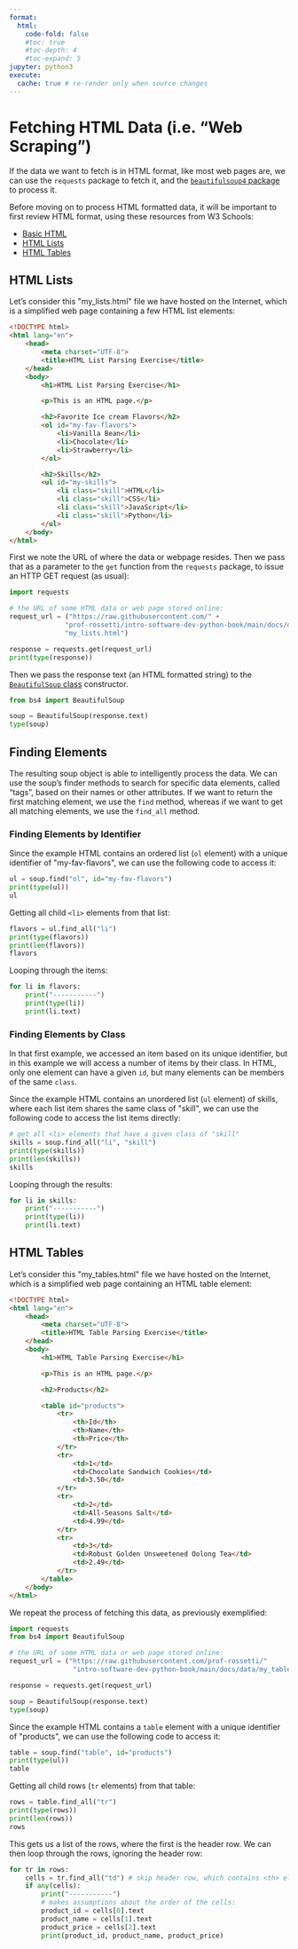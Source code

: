 ```yaml
---
format:
  html:
    code-fold: false
    #toc: true
    #toc-depth: 4
    #toc-expand: 5
jupyter: python3
execute:
  cache: true # re-render only when source changes
---
```


# Fetching HTML Data (i.e. "Web Scraping")

If the data we want to fetch is in HTML format, like most web pages are, we can use the `requests` package to fetch it, and the [`beautifulsoup4` package](https://www.crummy.com/software/BeautifulSoup/bs4/doc/){target=blank} to process it.

Before moving on to process HTML formatted data, it will be important to first review HTML format, using these resources from W3 Schools:

  + [Basic HTML](https://www.w3schools.com/html/html_basic.asp){target=blank}
  + [HTML Lists](https://www.w3schools.com/html/html_lists.asp){target=blank}
  + [HTML Tables](https://www.w3schools.com/html/html_tables.asp){target=blank}


## HTML Lists

Let's consider this \"my_lists.html\" file we have hosted on the Internet, which is a simplified web page containing a few HTML list elements:

```html
<!DOCTYPE html>
<html lang="en">
    <head>
        <meta charset="UTF-8">
        <title>HTML List Parsing Exercise</title>
    </head>
    <body>
        <h1>HTML List Parsing Exercise</h1>

        <p>This is an HTML page.</p>

        <h2>Favorite Ice cream Flavors</h2>
        <ol id="my-fav-flavors">
            <li>Vanilla Bean</li>
            <li>Chocolate</li>
            <li>Strawberry</li>
        </ol>

        <h2>Skills</h2>
        <ul id="my-skills">
            <li class="skill">HTML</li>
            <li class="skill">CSS</li>
            <li class="skill">JavaScript</li>
            <li class="skill">Python</li>
        </ul>
    </body>
</html>
```

First we note the URL of where the data or webpage resides. Then we pass that as a parameter to the `get` function from the `requests` package, to issue an HTTP GET request (as usual):

```python
import requests

# the URL of some HTML data or web page stored online:
request_url = ("https://raw.githubusercontent.com/" +
              "prof-rossetti/intro-software-dev-python-book/main/docs/data/" +
              "my_lists.html")

response = requests.get(request_url)
print(type(response))
```

Then we pass the response text (an HTML formatted string) to the [`BeautifulSoup` class](https://www.crummy.com/software/BeautifulSoup/bs4/doc/#bs4.BeautifulSoup){target=blank} constructor.

```python
from bs4 import BeautifulSoup

soup = BeautifulSoup(response.text)
type(soup)
```

## Finding Elements

The resulting soup object is able to intelligently process the data. We can use the soup's finder methods to search for specific data elements, called "tags", based on their names or other attributes. If we want to return the first matching element, we use the `find` method, whereas if we want to get all matching elements, we use the `find_all` method.

### Finding Elements by Identifier

Since the example HTML contains an ordered list (`ol` element) with a unique identifier of \"my-fav-flavors\", we can use the following code to access it:

```python
ul = soup.find("ol", id="my-fav-flavors")
print(type(ul))
ul
```

Getting all child `<li>` elements from that list:

```python
flavors = ul.find_all("li")
print(type(flavors))
print(len(flavors))
flavors
```


Looping through the items:

```python
for li in flavors:
    print("-----------")
    print(type(li))
    print(li.text)
```

### Finding Elements by Class

In that first example, we accessed an item based on its unique identifier, but in this example we will access a number of items by their class. In HTML, only one element can have a given `id`, but many elements can be members of the same `class`.

Since the example HTML contains an unordered list (`ul` element) of skills, where each list item shares the same class of \"skill\", we can use the following code to access the list items directly:

```python
# get all <li> elements that have a given class of "skill"
skills = soup.find_all("li", "skill")
print(type(skills))
print(len(skills))
skills
```

Looping through the results:

```python
for li in skills:
    print("-----------")
    print(type(li))
    print(li.text)
```


## HTML Tables

Let's consider this \"my_tables.html\" file we have hosted on the Internet, which is a simplified web page containing an HTML table element:

```html
<!DOCTYPE html>
<html lang="en">
    <head>
        <meta charset="UTF-8">
        <title>HTML Table Parsing Exercise</title>
    </head>
    <body>
        <h1>HTML Table Parsing Exercise</h1>

        <p>This is an HTML page.</p>

        <h2>Products</h2>

        <table id="products">
            <tr>
                <th>Id</th>
                <th>Name</th>
                <th>Price</th>
            </tr>
            <tr>
                <td>1</td>
                <td>Chocolate Sandwich Cookies</td>
                <td>3.50</td>
            </tr>
            <tr>
                <td>2</td>
                <td>All-Seasons Salt</td>
                <td>4.99</td>
            </tr>
            <tr>
                <td>3</td>
                <td>Robust Golden Unsweetened Oolong Tea</td>
                <td>2.49</td>
            </tr>
        </table>
    </body>
</html>
```

We repeat the process of fetching this data, as previously exemplified:


```python
import requests
from bs4 import BeautifulSoup

# the URL of some HTML data or web page stored online:
request_url = ("https://raw.githubusercontent.com/prof-rossetti/"
                "intro-software-dev-python-book/main/docs/data/my_tables.html")

response = requests.get(request_url)

soup = BeautifulSoup(response.text)
type(soup)
```

Since the example HTML contains a `table` element with a unique identifier of \"products\", we can use the following code to access it:


```python
table = soup.find("table", id="products")
print(type(ul))
table
```

Getting all child rows (`tr` elements) from that table:

```python
rows = table.find_all("tr")
print(type(rows))
print(len(rows))
rows
```

This gets us a list of the rows, where the first is the header row. We can then loop through the rows, ignoring the header row:

```python
for tr in rows:
    cells = tr.find_all("td") # skip header row, which contains <th> elements instead
    if any(cells):
        print("-----------")
        # makes assumptions about the order of the cells:
        product_id = cells[0].text
        product_name = cells[1].text
        product_price = cells[2].text
        print(product_id, product_name, product_price)

```
